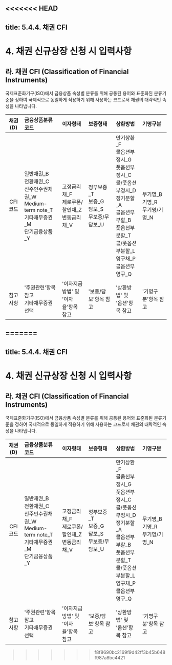 <<<<<<< HEAD
---
title: 5.4.4. 채권 CFI
---
# 4. 채권 신규상장 신청 시 입력사항

## 라. 채권 CFI (Classification of Financial Instruments)

국제표준화기구(ISO)에서 금융상품 속성별 분류를 위해 공통된 용어와 표준화된 분류기준을 정하여 국제적으로 동일하게 적용하기 위해 사용하는 코드로서 채권의 대략적인 속성을 나타냅니다. 

|채권(D)|금융상품분류코드|이자형태|보증형태|상환방법|기명구분|
|:-----:|:-------------|:-------|:-------|:------|:-------|
|CFI<br/>코드|일반채권_B<br/>전환채권_C<br/>신주인수권채권_W<br/>Medium-term note_T<br/>기타채무증권_M<br/>단기금융상품_Y|고정금리채_F<br/>제로쿠폰/할인채_Z<br/>변동금리채_V|정부보증_T<br/>보증_G<br/>담보_S<br/>무보증/무담보_U|만기상환_F<br/>콜옵션부정시_G<br/>풋옵션부정시_C<br/>콜/풋옵션부정시_D<br/>정기분할_A<br/>콜옵션부부할_B<br/>풋옵션부분할_T<br/>콜/풋옵션부분할_L<br/>영구채_P<br/>콜옵션부영구_Q|무기명_B<br/>기명_R<br/>무기명/기명_N|
|참고<br/>사항|'주권관련'항목 참고<br/>기타채무증권 선택|'이자지급방법' 및<br/>'이자율'항목 참고|'보증/담보'항목 참고|'상환방법' 및<br/>'옵션'항목 참고|'기명구분'항목 참고|

=======
---
title: 5.4.4. 채권 CFI
---
# 4. 채권 신규상장 신청 시 입력사항

## 라. 채권 CFI (Classification of Financial Instruments)

국제표준화기구(ISO)에서 금융상품 속성별 분류를 위해 공통된 용어와 표준화된 분류기준을 정하여 국제적으로 동일하게 적용하기 위해 사용하는 코드로서 채권의 대략적인 속성을 나타냅니다. 

|채권(D)|금융상품분류코드|이자형태|보증형태|상환방법|기명구분|
|:-----:|:-------------|:-------|:-------|:------|:-------|
|CFI<br/>코드|일반채권_B<br/>전환채권_C<br/>신주인수권채권_W<br/>Medium-term note_T<br/>기타채무증권_M<br/>단기금융상품_Y|고정금리채_F<br/>제로쿠폰/할인채_Z<br/>변동금리채_V|정부보증_T<br/>보증_G<br/>담보_S<br/>무보증/무담보_U|만기상환_F<br/>콜옵션부정시_G<br/>풋옵션부정시_C<br/>콜/풋옵션부정시_D<br/>정기분할_A<br/>콜옵션부부할_B<br/>풋옵션부분할_T<br/>콜/풋옵션부분할_L<br/>영구채_P<br/>콜옵션부영구_Q|무기명_B<br/>기명_R<br/>무기명/기명_N|
|참고<br/>사항|'주권관련'항목 참고<br/>기타채무증권 선택|'이자지급방법' 및<br/>'이자율'항목 참고|'보증/담보'항목 참고|'상환방법' 및<br/>'옵션'항목 참고|'기명구분'항목 참고|

>>>>>>> f8f8690bc2169f9d42ff3b45b648f987a8bc4421
